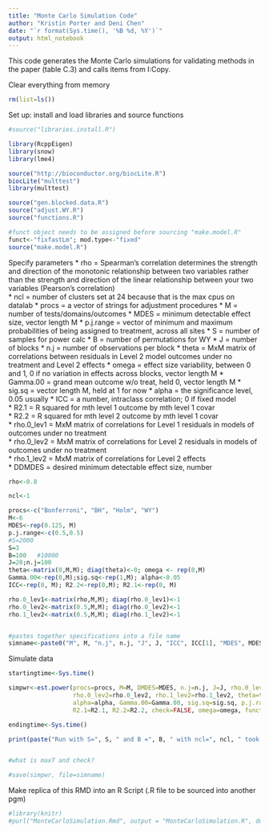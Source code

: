 ```yaml
---
title: "Monte Carlo Simulation Code"
author: "Kristin Porter and Deni Chen"
date: "`r format(Sys.time(), '%B %d, %Y')`"
output: html_notebook
---
```


This code generates the Monte Carlo simulations for validating methods in the paper (table C.3) and calls items from I:\Multiplicity\Archive\Domino Copy\ECmethods\R.


Clear everything from memory
```r
rm(list=ls())
```

Set up: install and load libraries and source functions
```r
#source("libraries.install.R")

library(RcppEigen)
library(snow)
library(lme4)

source("http://bioconductor.org/biocLite.R")
biocLite("multtest")
library(multtest)

source("gen.blocked.data.R")
source("adjust.WY.R")
source("functions.R")

#funct object needs to be assigned before sourcing "make.model.R"
funct<-"fixfastLm"; mod.type<-"fixed"
source("make.model.R")
```


Specify parameters
* rho         = Spearman's correlation determines the strength and direction of the monotonic relationship between two variables rather than the                 strength and direction of the linear relationship between your two variables (Pearson's correlation)    
* ncl         = number of clusters set at 24 because that is the max cpus on datalab
* procs       = a vector of strings for adjustment procedures
* M           = number of tests/domains/outcomes
* MDES        = minimum detectable effect size, vector length M 
* p.j.range   = vector of minimum and maximum probabilities of being assigned to treatment, across all sites
* S           = number of samples for power calc
* B           = number of permutations for WY
* J           = number of blocks
* n.j         = number of observations per block 
* theta       = MxM matrix of correlations between residuals in Level 2 model outcomes under no treatment and Level 2 effects 
* omega       = effect size variability, between 0 and 1, 0 if no variation in effects across blocks, vector length M
* Gamma.00    = grand mean outcome w/o treat, held 0, vector length M 
* sig.sq      = vector length M, held at 1 for now
* alpha       = the significance level, 0.05 usually 
* ICC         = a number, intraclass correlation; 0 if fixed model  
* R2.1        = R squared for mth level 1 outcome by mth level 1 covar          
* R2.2        = R squared for mth level 2 outcome by mth level 1 covar          
* rho.0_lev1  = MxM matrix of correlations for Level 1 residuals in models of outcomes under no treatment                   
* rho.0_lev2  = MxM matrix of correlations for Level 2 residuals in models of outcomes under no treatment                   
* rho.1_lev2  = MxM matrix of correlations for Level 2 effects        
* DDMDES      = desired minimum detectable effect size, number 



```r
rho<-0.8

ncl<-1

procs<-c("Bonferroni", "BH", "Holm", "WY") 
M<-6
MDES<-rep(0.125, M)
p.j.range<-c(0.5,0.5)
#S=2000
S=3
B=100   #10000
J=20;n.j=100
theta<-matrix(0,M,M); diag(theta)<-0; omega <- rep(0,M)
Gamma.00<-rep(0,M);sig.sq<-rep(1,M); alpha<-0.05
ICC<-rep(0, M); R2.2<-rep(0,M); R2.1<-rep(0, M)

rho.0_lev1<-matrix(rho,M,M); diag(rho.0_lev1)<-1 
rho.0_lev2<-matrix(0.5,M,M); diag(rho.0_lev2)<-1
rho.1_lev2<-matrix(0.5,M,M); diag(rho.1_lev2)<-1


#pastes together specifications into a file name
simname<-paste0("M", M, "n.j", n.j, "J", J, "ICC", ICC[1], "MDES", MDES[1], "rho", rho, "_S", S, "B", B, "_R2.1", R2.1[1],"_R2.2",R2.2[1], mod.type, "_sim.Rda")
```

Simulate data
```r
startingtime<-Sys.time()

simpwr<-est.power(procs=procs, M=M, DMDES=MDES, n.j=n.j, J=J, rho.0_lev1=rho.0_lev1, 
                  rho.0_lev2=rho.0_lev2, rho.1_lev2=rho.1_lev2, theta=theta, ICC=ICC, 
                  alpha=alpha, Gamma.00=Gamma.00, sig.sq=sig.sq, p.j.range=p.j.range, 
                  R2.1=R2.1, R2.2=R2.2, check=FALSE, omega=omega, funct=mod.type, S=S, ncl=ncl, B=B,maxT=FALSE)     

endingtime<-Sys.time()

print(paste("Run with S=", S, " and B =", B, " with ncl=", ncl, " took ", endingtime-startingtime, " seconds. Ended at ", Sys.time()))


#what is maxT and check?

#save(simpwr, file=simname)
```


Make replica of this RMD into an R Script (.R file to be sourced into another pgm)
```r
#library(knitr)
#purl("MonteCarloSimulation.Rmd", output = "MonteCarloSimulation.R", documentation = 2)
```
